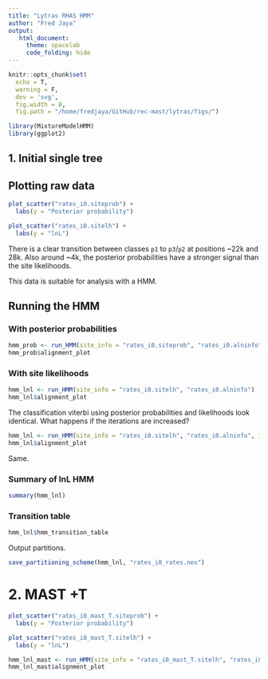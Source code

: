 ```yaml
---
title: "Lytras RHAS HMM"
author: "Fred Jaya"
output: 
   html_document:
     theme: spacelab
     code_folding: hide
---
```


```r
knitr::opts_chunk$set(
  echo = T,
  warning = F, 
  dev = 'svg',
  fig.width = 8,
  fig.path = "/home/fredjaya/GitHub/rec-mast/lytras/figs/")

library(MixtureModelHMM)
library(ggplot2)
```

## 1. Initial single tree 

## Plotting raw data  

```r
plot_scatter("rates_i0.siteprob") +
  labs(y = "Posterior probability")

plot_scatter("rates_i0.sitelh") +
  labs(y = "lnL")
```

There is a clear transition between classes `p1` to `p3`/`p2` at positions ~22k and 28k. Also around ~4k, the posterior probabilities have a stronger signal than the site likelihoods.  

This data is suitable for analysis with a HMM.  

## Running the HMM

### With posterior probabilities
```r
hmm_prob <- run_HMM(site_info = "rates_i0.siteprob", "rates_i0.alninfo")
hmm_prob$alignment_plot
```

### With site likelihoods  
```r
hmm_lnl <- run_HMM(site_info = "rates_i0.sitelh", "rates_i0.alninfo")
hmm_lnl$alignment_plot
```

The classification viterbi using posterior probabilities and likelihoods look identical. What happens if the iterations are increased?  

```r
hmm_lnl <- run_HMM(site_info = "rates_i0.sitelh", "rates_i0.alninfo", iter = 10000)
hmm_lnl$alignment_plot
```

Same.  

### Summary of lnL HMM

```r
summary(hmm_lnl)
```
### Transition table
```r
hmm_lnl$hmm_transition_table
```

Output partitions.  
```r
save_partitioning_scheme(hmm_lnl, "rates_i0_rates.nex")
```
# 2. MAST +T

```r
plot_scatter("rates_i0_mast_T.siteprob") +
  labs(y = "Posterior probability")

plot_scatter("rates_i0_mast_T.sitelh") +
  labs(y = "lnL")
```
```r
hmm_lnl_mast <- run_HMM(site_info = "rates_i0_mast_T.sitelh", "rates_i0_mast_T.alninfo")
hmm_lnl_mast$alignment_plot
```
